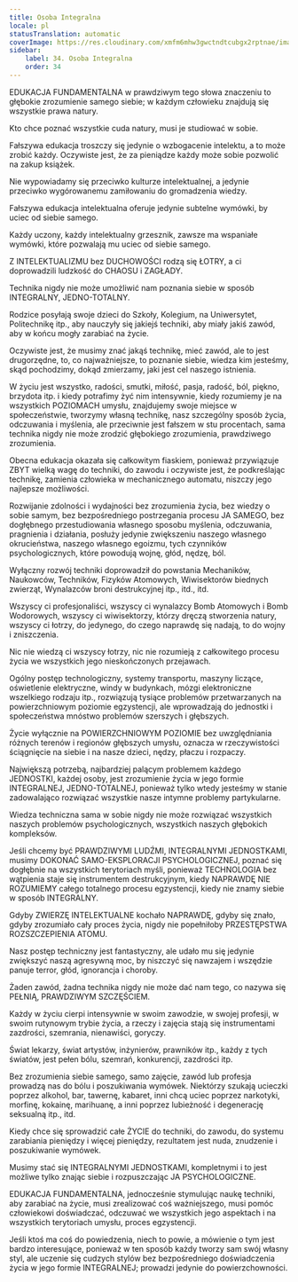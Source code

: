 ```yaml
---
title: Osoba Integralna
locale: pl
statusTranslation: automatic
coverImage: https://res.cloudinary.com/xmfm6mhw3gwctndtcubgx2rptnae/image/upload/v1740337243/small_cover_educacion_fundamental_a051170f1c.webp
sidebar:
    label: 34. Osoba Integralna
    order: 34
---
```

EDUKACJA FUNDAMENTALNA w prawdziwym tego słowa znaczeniu to głębokie zrozumienie samego siebie; w każdym człowieku znajdują się wszystkie prawa natury.

Kto chce poznać wszystkie cuda natury, musi je studiować w sobie.

Fałszywa edukacja troszczy się jedynie o wzbogacenie intelektu, a to może zrobić każdy. Oczywiste jest, że za pieniądze każdy może sobie pozwolić na zakup książek.

Nie wypowiadamy się przeciwko kulturze intelektualnej, a jedynie przeciwko wygórowanemu zamiłowaniu do gromadzenia wiedzy.

Fałszywa edukacja intelektualna oferuje jedynie subtelne wymówki, by uciec od siebie samego.

Każdy uczony, każdy intelektualny grzesznik, zawsze ma wspaniałe wymówki, które pozwalają mu uciec od siebie samego.

Z INTELEKTUALIZMU bez DUCHOWOŚCI rodzą się ŁOTRY, a ci doprowadzili ludzkość do CHAOSU i ZAGŁADY.

Technika nigdy nie może umożliwić nam poznania siebie w sposób INTEGRALNY, JEDNO-TOTALNY.

Rodzice posyłają swoje dzieci do Szkoły, Kolegium, na Uniwersytet, Politechnikę itp., aby nauczyły się jakiejś techniki, aby miały jakiś zawód, aby w końcu mogły zarabiać na życie.

Oczywiste jest, że musimy znać jakąś technikę, mieć zawód, ale to jest drugorzędne, to, co najważniejsze, to poznanie siebie, wiedza kim jesteśmy, skąd pochodzimy, dokąd zmierzamy, jaki jest cel naszego istnienia.

W życiu jest wszystko, radości, smutki, miłość, pasja, radość, ból, piękno, brzydota itp. i kiedy potrafimy żyć nim intensywnie, kiedy rozumiemy je na wszystkich POZIOMACH umysłu, znajdujemy swoje miejsce w społeczeństwie, tworzymy własną technikę, nasz szczególny sposób życia, odczuwania i myślenia, ale przeciwnie jest fałszem w stu procentach, sama technika nigdy nie może zrodzić głębokiego zrozumienia, prawdziwego zrozumienia.

Obecna edukacja okazała się całkowitym fiaskiem, ponieważ przywiązuje ZBYT wielką wagę do techniki, do zawodu i oczywiste jest, że podkreślając technikę, zamienia człowieka w mechanicznego automatu, niszczy jego najlepsze możliwości.

Rozwijanie zdolności i wydajności bez zrozumienia życia, bez wiedzy o sobie samym, bez bezpośredniego postrzegania procesu JA SAMEGO, bez dogłębnego przestudiowania własnego sposobu myślenia, odczuwania, pragnienia i działania, posłuży jedynie zwiększeniu naszego własnego okrucieństwa, naszego własnego egoizmu, tych czynników psychologicznych, które powodują wojnę, głód, nędzę, ból.

Wyłączny rozwój techniki doprowadził do powstania Mechaników, Naukowców, Techników, Fizyków Atomowych, Wiwisektorów biednych zwierząt, Wynalazców broni destrukcyjnej itp., itd., itd.

Wszyscy ci profesjonaliści, wszyscy ci wynalazcy Bomb Atomowych i Bomb Wodorowych, wszyscy ci wiwisektorzy, którzy dręczą stworzenia natury, wszyscy ci łotrzy, do jedynego, do czego naprawdę się nadają, to do wojny i zniszczenia.

Nic nie wiedzą ci wszyscy łotrzy, nic nie rozumieją z całkowitego procesu życia we wszystkich jego nieskończonych przejawach.

Ogólny postęp technologiczny, systemy transportu, maszyny liczące, oświetlenie elektryczne, windy w budynkach, mózgi elektroniczne wszelkiego rodzaju itp., rozwiązują tysiące problemów przetwarzanych na powierzchniowym poziomie egzystencji, ale wprowadzają do jednostki i społeczeństwa mnóstwo problemów szerszych i głębszych.

Życie wyłącznie na POWIERZCHNIOWYM POZIOMIE bez uwzględniania różnych terenów i regionów głębszych umysłu, oznacza w rzeczywistości ściągnięcie na siebie i na nasze dzieci, nędzy, płaczu i rozpaczy.

Największą potrzebą, najbardziej palącym problemem każdego JEDNOSTKI, każdej osoby, jest zrozumienie życia w jego formie INTEGRALNEJ, JEDNO-TOTALNEJ, ponieważ tylko wtedy jesteśmy w stanie zadowalająco rozwiązać wszystkie nasze intymne problemy partykularne.

Wiedza techniczna sama w sobie nigdy nie może rozwiązać wszystkich naszych problemów psychologicznych, wszystkich naszych głębokich kompleksów.

Jeśli chcemy być PRAWDZIWYMI LUDŹMI, INTEGRALNYMI JEDNOSTKAMI, musimy DOKONAĆ SAMO-EKSPLORACJI PSYCHOLOGICZNEJ, poznać się dogłębnie na wszystkich terytoriach myśli, ponieważ TECHNOLOGIA bez wątpienia staje się instrumentem destrukcyjnym, kiedy NAPRAWDĘ NIE ROZUMIEMY całego totalnego procesu egzystencji, kiedy nie znamy siebie w sposób INTEGRALNY.

Gdyby ZWIERZĘ INTELEKTUALNE kochało NAPRAWDĘ, gdyby się znało, gdyby zrozumiało cały proces życia, nigdy nie popełniłoby PRZESTĘPSTWA ROZSZCZEPIENIA ATOMU.

Nasz postęp techniczny jest fantastyczny, ale udało mu się jedynie zwiększyć naszą agresywną moc, by niszczyć się nawzajem i wszędzie panuje terror, głód, ignorancja i choroby.

Żaden zawód, żadna technika nigdy nie może dać nam tego, co nazywa się PEŁNIĄ, PRAWDZIWYM SZCZĘŚCIEM.

Każdy w życiu cierpi intensywnie w swoim zawodzie, w swojej profesji, w swoim rutynowym trybie życia, a rzeczy i zajęcia stają się instrumentami zazdrości, szemrania, nienawiści, goryczy.

Świat lekarzy, świat artystów, inżynierów, prawników itp., każdy z tych światów, jest pełen bólu, szemrań, konkurencji, zazdrości itp.

Bez zrozumienia siebie samego, samo zajęcie, zawód lub profesja prowadzą nas do bólu i poszukiwania wymówek. Niektórzy szukają ucieczki poprzez alkohol, bar, tawernę, kabaret, inni chcą uciec poprzez narkotyki, morfinę, kokainę, marihuanę, a inni poprzez lubieżność i degenerację seksualną itp., itd.

Kiedy chce się sprowadzić całe ŻYCIE do techniki, do zawodu, do systemu zarabiania pieniędzy i więcej pieniędzy, rezultatem jest nuda, znudzenie i poszukiwanie wymówek.

Musimy stać się INTEGRALNYMI JEDNOSTKAMI, kompletnymi i to jest możliwe tylko znając siebie i rozpuszczając JA PSYCHOLOGICZNE.

EDUKACJA FUNDAMENTALNA, jednocześnie stymulując naukę techniki, aby zarabiać na życie, musi zrealizować coś ważniejszego, musi pomóc człowiekowi doświadczać, odczuwać we wszystkich jego aspektach i na wszystkich terytoriach umysłu, proces egzystencji.

Jeśli ktoś ma coś do powiedzenia, niech to powie, a mówienie o tym jest bardzo interesujące, ponieważ w ten sposób każdy tworzy sam swój własny styl, ale uczenie się cudzych stylów bez bezpośredniego doświadczenia życia w jego formie INTEGRALNEJ; prowadzi jedynie do powierzchowności.

